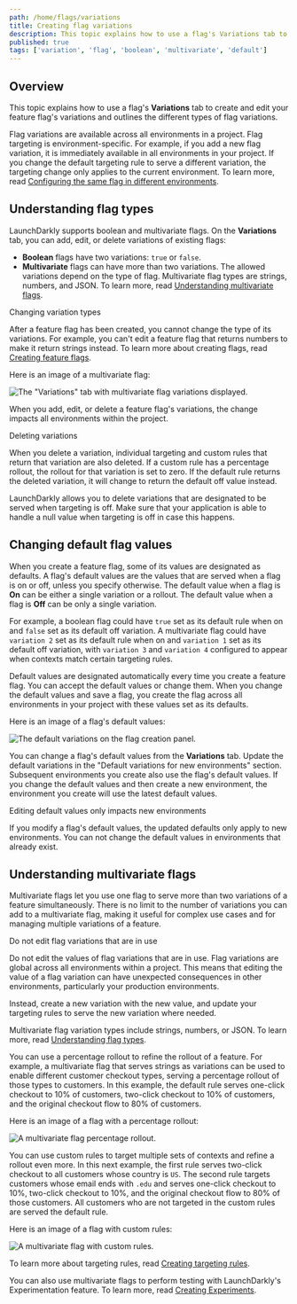 ```yaml
---
path: /home/flags/variations
title: Creating flag variations
description: This topic explains how to use a flag's Variations tab to create and edit your feature flag's variations and outlines the different types of flag variations.
published: true
tags: ['variation', 'flag', 'boolean', 'multivariate', 'default']
---
```


## Overview

This topic explains how to use a flag's **Variations** tab to create and edit your feature flag's variations and outlines the different types of flag variations.

Flag variations are available across all environments in a project. Flag targeting is environment-specific. For example, if you add a new flag variation, it is immediately available in all environments in your project. If you change the default targeting rule to serve a different variation, the targeting change only applies to the current environment. To learn more, read [Configuring the same flag in different environments](/home/flags/feature-flags#configuring-the-same-flag-in-different-environments).

## Understanding flag types

LaunchDarkly supports boolean and multivariate flags. On the **Variations** tab, you can add, edit, or delete variations of existing flags:

- **Boolean** flags have two variations: `true` or `false`.
- **Multivariate** flags can have more than two variations. The allowed variations depend on the type of flag. Multivariate flag types are strings, numbers, and JSON. To learn more, read [Understanding multivariate flags](#understanding-multivariate-flags).

<Callout intent="info">
<CalloutTitle>Changing variation types</CalloutTitle>
<CalloutDescription>

After a feature flag has been created, you cannot change the type of its variations. For example, you can't edit a feature flag that returns numbers to make it return strings instead. To learn more about creating flags, read [Creating feature flags](/home/flags/feature-flags).

</CalloutDescription>
</Callout>

Here is an image of a multivariate flag:

![The "Variations" tab with multivariate flag variations displayed.](flag-variations-multivariate.png)

When you add, edit, or delete a feature flag's variations, the change impacts all environments within the project.

<Callout intent="alert">
<CalloutTitle>Deleting variations</CalloutTitle>
<CalloutDescription>

When you delete a variation, individual targeting and custom rules that return that variation are also deleted. If a custom rule has a percentage rollout, the rollout for that variation is set to zero. If the default rule returns the deleted variation, it will change to return the default off value instead.

LaunchDarkly allows you to delete variations that are designated to be served when targeting is off. Make sure that your application is able to handle a null value when targeting is off in case this happens.

</CalloutDescription>
</Callout>

## Changing default flag values

When you create a feature flag, some of its values are designated as defaults. A flag's default values are the values that are served when a flag is on or off, unless you specify otherwise. The default value when a flag is **On** can be either a single variation or a rollout. The default value when a flag is **Off** can be only a single variation.

For example, a boolean flag could have `true` set as its default rule when on and `false` set as its default off variation. A multivariate flag could have `variation 2` set as its default rule when on and `variation 1` set as its default off variation, with `variation 3` and `variation 4` configured to appear when contexts match certain targeting rules.

Default values are designated automatically every time you create a feature flag. You can accept the default values or change them. When you change the default values and save a flag, you create the flag across all environments in your project with these values set as its defaults.

Here is an image of a flag's default values:

![The default variations on the flag creation panel.](flag-create-default-variations.png)

You can change a flag's default values from the **Variations** tab. Update the default variations in the "Default variations for new environments" section. Subsequent environments you create also use the flag's default values. If you change the default values and then create a new environment, the environment you create will use the latest default values.

<Callout intent="info">
<CalloutTitle>Editing default values only impacts new environments</CalloutTitle>
<CalloutDescription>

If you modify a flag's default values, the updated defaults only apply to new environments. You can not change the default values in environments that already exist.

</CalloutDescription>
</Callout>

## Understanding multivariate flags

Multivariate flags let you use one flag to serve more than two variations of a feature simultaneously. There is no limit to the number of variations you can add to a multivariate flag, making it useful for complex use cases and for managing multiple variations of a feature.

<Callout intent="warning">
<CalloutTitle>Do not edit flag variations that are in use</CalloutTitle>
<CalloutDescription>

Do not edit the values of flag variations that are in use. Flag variations are global across all environments within a project. This means that editing the value of a flag variation can have unexpected consequences in other environments, particularly your production environments.

Instead, create a new variation with the new value, and update your targeting rules to serve the new variation where needed.

</CalloutDescription>
</Callout>

Multivariate flag variation types include strings, numbers, or JSON. To learn more, read [Understanding flag types](/sdk/concepts/flag-types#understanding-flag-types).

You can use a percentage rollout to refine the rollout of a feature. For example, a multivariate flag that serves strings as variations can be used to enable different customer checkout types, serving a percentage rollout of those types to customers. In this example, the default rule serves one-click checkout to 10% of customers, two-click checkout to 10% of customers, and the original checkout flow to 80% of customers.

Here is an image of a flag with a percentage rollout:

![A multivariate flag percentage rollout.](flag-variations-multivariate-rollout.png)

You can use custom rules to target multiple sets of contexts and refine a rollout even more. In this next example, the first rule serves two-click checkout to all customers whose country is `US`. The second rule targets customers whose email ends with `.edu` and serves one-click checkout to 10%, two-click checkout to 10%, and the original checkout flow to 80% of those customers. All customers who are not targeted in the custom rules are served the default rule.

Here is an image of a flag with custom rules:

![A multivariate flag with custom rules.](flag-variations-multivariate-targeting.png)

To learn more about targeting rules, read [Creating targeting rules](/home/flags/targeting-rules#creating-targeting-rules).

You can also use multivariate flags to perform testing with LaunchDarkly's Experimentation feature. To learn more, read [Creating Experiments](/home/creating-experiments).
